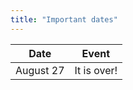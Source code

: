 ```yaml
---
title: "Important dates"
---
```


  
Date         | Event
-------------| ---------
August 27    | It is over!